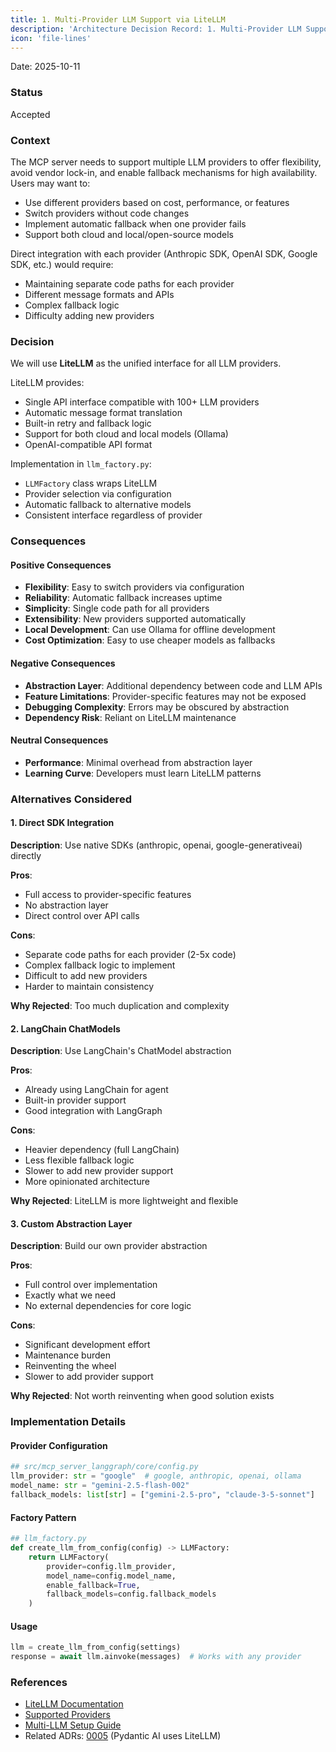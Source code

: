```yaml
---
title: 1. Multi-Provider LLM Support via LiteLLM
description: 'Architecture Decision Record: 1. Multi-Provider LLM Support via LiteLLM'
icon: 'file-lines'
---
```


Date: 2025-10-11

### Status

Accepted

### Context

The MCP server needs to support multiple LLM providers to offer flexibility, avoid vendor lock-in, and enable fallback mechanisms for high availability. Users may want to:

- Use different providers based on cost, performance, or features
- Switch providers without code changes
- Implement automatic fallback when one provider fails
- Support both cloud and local/open-source models

Direct integration with each provider (Anthropic SDK, OpenAI SDK, Google SDK, etc.) would require:
- Maintaining separate code paths for each provider
- Different message formats and APIs
- Complex fallback logic
- Difficulty adding new providers

### Decision

We will use **LiteLLM** as the unified interface for all LLM providers.

LiteLLM provides:
- Single API interface compatible with 100+ LLM providers
- Automatic message format translation
- Built-in retry and fallback logic
- Support for both cloud and local models (Ollama)
- OpenAI-compatible API format

Implementation in `llm_factory.py`:
- `LLMFactory` class wraps LiteLLM
- Provider selection via configuration
- Automatic fallback to alternative models
- Consistent interface regardless of provider

### Consequences

#### Positive Consequences

- **Flexibility**: Easy to switch providers via configuration
- **Reliability**: Automatic fallback increases uptime
- **Simplicity**: Single code path for all providers
- **Extensibility**: New providers supported automatically
- **Local Development**: Can use Ollama for offline development
- **Cost Optimization**: Easy to use cheaper models as fallbacks

#### Negative Consequences

- **Abstraction Layer**: Additional dependency between code and LLM APIs
- **Feature Limitations**: Provider-specific features may not be exposed
- **Debugging Complexity**: Errors may be obscured by abstraction
- **Dependency Risk**: Reliant on LiteLLM maintenance

#### Neutral Consequences

- **Performance**: Minimal overhead from abstraction layer
- **Learning Curve**: Developers must learn LiteLLM patterns

### Alternatives Considered

#### 1. Direct SDK Integration

**Description**: Use native SDKs (anthropic, openai, google-generativeai) directly

**Pros**:
- Full access to provider-specific features
- No abstraction layer
- Direct control over API calls

**Cons**:
- Separate code paths for each provider (2-5x code)
- Complex fallback logic to implement
- Difficult to add new providers
- Harder to maintain consistency

**Why Rejected**: Too much duplication and complexity

#### 2. LangChain ChatModels

**Description**: Use LangChain's ChatModel abstraction

**Pros**:
- Already using LangChain for agent
- Built-in provider support
- Good integration with LangGraph

**Cons**:
- Heavier dependency (full LangChain)
- Less flexible fallback logic
- Slower to add new provider support
- More opinionated architecture

**Why Rejected**: LiteLLM is more lightweight and flexible

#### 3. Custom Abstraction Layer

**Description**: Build our own provider abstraction

**Pros**:
- Full control over implementation
- Exactly what we need
- No external dependencies for core logic

**Cons**:
- Significant development effort
- Maintenance burden
- Reinventing the wheel
- Slower to add provider support

**Why Rejected**: Not worth reinventing when good solution exists

### Implementation Details

#### Provider Configuration

```python
## src/mcp_server_langgraph/core/config.py
llm_provider: str = "google"  # google, anthropic, openai, ollama
model_name: str = "gemini-2.5-flash-002"
fallback_models: list[str] = ["gemini-2.5-pro", "claude-3-5-sonnet"]
```
#### Factory Pattern

```python
## llm_factory.py
def create_llm_from_config(config) -> LLMFactory:
    return LLMFactory(
        provider=config.llm_provider,
        model_name=config.model_name,
        enable_fallback=True,
        fallback_models=config.fallback_models
    )
```
#### Usage

```python
llm = create_llm_from_config(settings)
response = await llm.ainvoke(messages)  # Works with any provider
```

### References

- [LiteLLM Documentation](https://docs.litellm.ai/)
- [Supported Providers](https://docs.litellm.ai/docs/providers)
- [Multi-LLM Setup Guide](/guides/multi-llm-setup)
- Related ADRs: [0005](/architecture/adr-0005-pydantic-ai-integration) (Pydantic AI uses LiteLLM)
